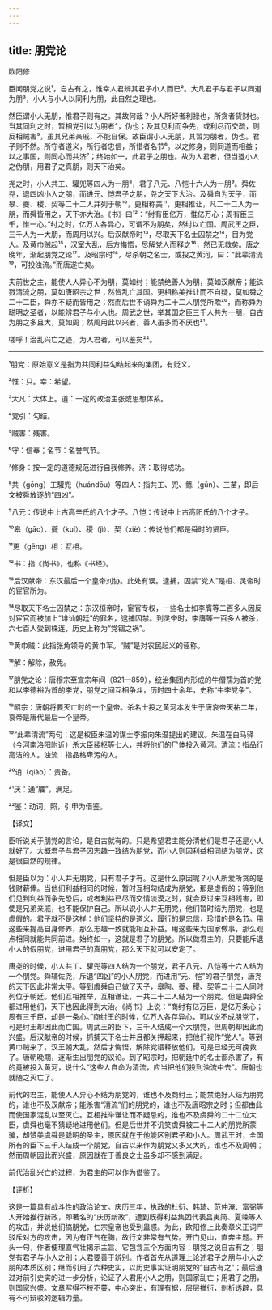 ```yaml
---
---
---
```

title: 朋党论
---




欧阳修

臣闻朋党之说¹，自古有之，惟幸人君辨其君子小人而已²。大凡君子与君子以同道为朋³，小人与小人以同利为朋，此自然之理也。

然臣谓小人无朋，惟君子则有之。其故何哉？小人所好者利禄也，所贪者货财也。当其同利之时，暂相党引以为朋者⁴，伪也；及其见利而争先，或利尽而交疏，则反相贼害⁵，虽其兄弟亲戚，不能自保。故臣谓小人无朋，其暂为朋者，伪也。君子则不然。所守者道义，所行者忠信，所惜者名节⁶。以之修身，则同道而相益；以之事国，则同心而共济⁷；终始如一，此君子之朋也。故为人君者，但当退小人之伪朋，用君子之真朋，则天下治矣。

尧之时，小人共工、驩兜等四人为一朋⁸，君子八元、八恺十六人为一朋⁹。舜佐尧，退四凶小人之朋，而进元、恺君子之朋，尧之天下大治。及舜自为天子，而皋、夔、稷、契等二十二人并列于朝¹⁰，更相称美¹¹，更相推让，凡二十二人为一朋，而舜皆用之，天下亦大治。《书》曰¹²：“纣有臣亿万，惟亿万心；周有臣三千，惟一心。”纣之时，亿万人各异心，可谓不为朋矣，然纣以亡国。周武王之臣，三千人为一大朋，而周用以兴。后汉献帝时¹³，尽取天下名士囚禁之¹⁴，目为党人。及黄巾贼起¹⁵，汉室大乱，后方悔悟，尽解党人而释之¹⁶，然已无救矣。唐之晚年，渐起朋党之论¹⁷。及昭宗时¹⁸，尽杀朝之名士，或投之黄河，曰：“此辈清流¹⁹，可投浊流。”而唐遂亡矣。

夫前世之主，能使人人异心不为朋，莫如纣；能禁绝善人为朋，莫如汉献帝；能诛戮清流之朋，莫如唐昭宗之世；然皆乱亡其国。更相称美推让而不自疑，莫如舜之二十二臣，舜亦不疑而皆用之；然而后世不诮舜为二十二人朋党所欺²⁰，而称舜为聪明之圣者，以能辨君子与小人也。周武之世，举其国之臣三千人共为一朋，自古为朋之多且大，莫如周；然周用此以兴者，善人虽多而不厌也²¹。

嗟呼！治乱兴亡之迹，为人君者，可以鉴矣²²。



***



¹朋党：原始意义是指为共同利益勾结起来的集团，有贬义。

²惟：只。幸：希望。

³大凡：大体上。道：一定的政治主张或思想体系。

⁴党引：勾结。

⁵贼害：残害。

⁶守：信奉；名节：名誉气节。

⁷修身：按一定的道德规范进行自我修养。济：取得成功。

⁸共（gōng）工驩兜（huándōu）等四人：指共工、兜、鲧（gǔn）、三苗，即后文被舜放逐的“四凶”。

⁹八元：传说中上古高辛氏的八个才子。八恺：传说中上古高阳氏的八个才子。

¹⁰皋（gāo）、夔（kuí）、稷（jì）、契（xiè）：传说他们都是舜时的贤臣。

¹¹更（gēng）相：互相。

¹²书：指《尚书》，也称《书经》。

¹³后汉献帝：东汉最后一个皇帝刘协。此处有误。逮捕，囚禁“党人”是桓、灵帝时的宦官所为。

¹⁴尽取天下名士囚禁之：东汉桓帝时，宦官专权，一些名士如李膺等二百多人因反对宦官而被加上“诽讪朝廷”的罪名，逮捕囚禁。到灵帝时，李膺等一百多人被杀，六七百人受到株连，历史上称为“党锢之祸”。

¹⁵黄巾贼：此指张角领导的黄巾军。“贼”是对农民起义的诬称。

¹⁶解：解除，赦免。

¹⁷朋党之论：唐穆宗至宣宗年间（821—859），统治集团内形成的牛僧孺为首的党和以李德裕为首的李党，朋党之间互相争斗，历时四十余年，史称“牛李党争”。

¹⁸昭宗：唐朝将要灭亡时的一个皇帝。杀名士投之黄河本发生于唐哀帝天祐二年，哀帝是唐代最后一个皇帝。

¹⁹“此辈清流”两句：这是权臣朱温的谋士李振向朱温提出的建议。朱温在白马驿（今河南洛阳附近）杀大臣裴枢等七人，并将他们的尸体投入黄河。清流：指品行高洁的人。浊流：指品格卑污的人。

²⁰诮（qiào）：责备。

²¹厌：通“餍”，满足。

²²鉴：动词，照，引申为借鉴。

【译文】

臣听说关于朋党的言论，是自古就有的。只是希望君主能分清他们是君子还是小人就好了。大概君子与君子因志趣一致结为朋党，而小人则因利益相同结为朋党，这是很自然的规律。

但是臣以为：小人并无朋党，只有君子才有。这是什么原因呢？小人所爱所贪的是钱财薪俸。当他们利益相同的时候，暂时互相勾结成为朋党，那是虚假的；等到他们见到利益而争先恐后，或者利益已尽而交情淡漠之时，就会反过来互相残害，即使是兄弟亲戚，也不能保护自己。所以说小人并无朋党，他们暂时结为朋党，也是虚假的。君子就不是这样：他们坚持的是道义，履行的是忠信，珍惜的是名节。用这些来提高自身修养，那么志趣一致就能相互补益。用这些来为国家做事，那么观点相同就能共同前进。始终如一，这就是君子的朋党。所以做君主的，只要能斥退小人的假朋党，进用君子的真朋党，那么天下就可以安定了。

唐尧的时候，小人共工、驩兜等四人结为一个朋党，君子八元、八恺等十六人结为一个朋党。舜辅佐尧，斥退“四凶”的小人朋党，而进用“元、恺”的君子朋党，唐尧的天下因此非常太平。等到虞舜自己做了天子，皋陶、夔、稷、契等二十二人同时列位于朝廷。他们互相推举，互相谦让，一共二十二人结为一个朋党。但是虞舜全都进用他们，天下也因此得到大治。《尚书》上说：“商纣有亿万臣，是亿万条心；周有三千臣，却是一条心。”商纣王的时候，亿万人各存异心，可以说不成朋党了，可是纣王却因此而亡国。周武王的臣下，三千人结成一个大朋党，但周朝却因此而兴盛。后汉献帝的时候，抓捕天下名士并且都关押起来，把他们视作“党人”。等到黄巾贼来了，汉王朝大乱，然后才悔悟，解除党锢释放他们，可是已经无可挽救了。唐朝晚期，逐渐生出朋党的议论。到了昭宗时，把朝廷中的名士都杀害了，有的竟被投入黄河，说什么“这些人自命为清流，应当把他们投到浊流中去”。唐朝也就随之灭亡了。

前代的君主，能使人人异心不结为朋党的，谁也不及商纣王；能禁绝好人结为朋党的，谁也不及汉献帝；能杀害“清流”们的朋党的，谁也不及唐昭宗之时；但都由此而使国家混乱以至灭亡。互相推举谦让而不疑忌的，谁也不及虞舜的二十二位大臣，虞舜也毫不猜疑地进用他们。但是后世并不讥笑虞舜被二十二人的朋党所蒙骗，却赞美虞舜是聪明的圣主，原因就在于他能区别君子和小人。周武王时，全国所有的臣下三千人结成一个朋党，自古以来作为朋党又多又大的，谁也不及周朝；然而周朝因此而兴盛，原因就在于善良之士虽多却不感到满足。

前代治乱兴亡的过程，为君主的可以作为借鉴了。

【评析】

这是一篇具有战斗性的政治论文。庆历三年，执政的杜衍、韩琦、范仲淹、富弼等人开始推行新政，即著名的“庆历新政”，遭到既得利益集团代表吕夷简、夏竦等人的攻击，并说他们搞朋党，仁宗皇帝也受到蛊惑。为此，欧阳修上此奏章义正词严驳斥对方的攻击，因为有正气在胸，故行文非常有气势。开门见山，直奔主题。开头一句，作者便理直气壮揭示主旨。它包含三个方面内容：朋党之说自古有之；朋党有君子与小人之别；人君要善于辨别。作者首先从道理上论述君子之朋与小人之朋的本质区别；继而引用了六种史实，以历史事实证明朋党的“自古有之”；最后通过对前引史实的进一步分析，论证了人君用小人之朋，则国家乱亡；用君子之朋，则国家兴盛。文章写得不枝不蔓，中心突出，有理有据，层层推衍，剖析透辟，具有不可辩驳的逻辑力量。